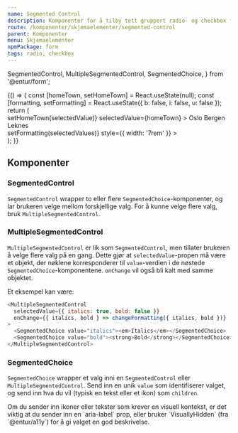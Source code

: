 ```yaml
---
name: Segmented Control
description: Komponenter for å tilby tett gruppert radio- og checkbox funksjonalitet
route: /komponenter/skjemaelementer/segmented-control
parent: Komponenter
menu: Skjemaelementer
npmPackage: form
tags: radio, checkbox
---
```


  SegmentedControl,
  MultipleSegmentedControl,
  SegmentedChoice,
} from '@entur/form';

<PageHeader />

<Playground>
  {() => {
    const [homeTown, setHomeTown] = React.useState(null);
    const [formatting, setFormatting] = React.useState({ b: false, i: false, u: false });
    return (
      <div>
        <div style={{ marginBottom: '1rem' }}>
          <SegmentedControl
            label="Velg din hjemby"
            onChange={selectedValue => setHomeTown(selectedValue)}
            selectedValue={homeTown}
          >
            <SegmentedChoice value="Oslo">Oslo</SegmentedChoice>
            <SegmentedChoice value="Bergen">Bergen</SegmentedChoice>
            <SegmentedChoice value="Leknes">Leknes</SegmentedChoice>
          </SegmentedControl>
        </div>
        <div style={{ marginBottom: '1rem' }}>
          <MultipleSegmentedControl
            label="Velg skrifttype"
            selectedValue={formatting}
            onChange={selectedValues => setFormatting(selectedValues)}
            style={{ width: '7rem' }}
          >
            <SegmentedChoice value="b">
              <BoldIcon inline />
            </SegmentedChoice>
            <SegmentedChoice value="k">
              <ItalicIcon inline />
            </SegmentedChoice>
            <SegmentedChoice value="u">
              <UnderlineIcon inline />
            </SegmentedChoice>
          </MultipleSegmentedControl>
        </div>
      </div>
    );
}}

</Playground>

## Komponenter

### SegmentedControl

<ImportStatement imports="SegmentedControl" />
<Props of={SegmentedControl} />

`SegmentedControl` wrapper to eller flere `SegmentedChoice`-komponenter, og lar brukeren velge mellom forskjellige valg. For å kunne velge flere valg, bruk `MultipleSegmentedControl`.

### MultipleSegmentedControl

<ImportStatement imports="MultipleSegmentedControl" />
<Props of={MultipleSegmentedControl} />

`MultipleSegmentedControl` er lik som `SegmentedControl`, men tillater brukeren å velge flere valg på en gang. Dette gjør at `selectedValue`-propen må være et objekt, der nøklene korresponderer til `value`-verdien i de nøstede `SegmentedChoice`-komponentene. `onChange` vil også bli kalt med samme objektet.

Et eksempel kan være:

```js
<MultipleSegmentedControl
  selectedValue={{ italics: true, bold: false }}
  onChange={{ italics, bold } => changeFormatting({ italics, bold })}
>
  <SegmentedChoice value="italics"><em>Italics</em></SegmentedChoice>
  <SegmentedChoice value="bold"><strong>Bold</strong></SegmentedChoice>
</MultipleSegmentedControl>
```

### SegmentedChoice

<ImportStatement imports="SegmentedChoice" />
<Props of={SegmentedChoice} />

`SegmentedChoice` wrapper et valg inni en `SegmentedControl` eller `MultipleSegmentedControl`. Send inn en unik `value` som identifiserer valget, og send inn hva du vil (typisk en tekst eller et ikon) som `children`.

<BannerAlertBox variant="info" title="Husk beskrivelser for skjermlesere">
  Om du sender inn ikoner eller tekster som krever en visuell kontekst, er det
  viktig at du sender inn en `aria-label` prop, eller bruker `VisuallyHidden`
  (fra `@entur/a11y`) for å gi valget en god beskrivelse.
</BannerAlertBox>
